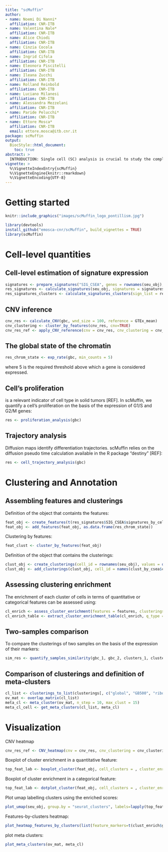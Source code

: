 ```yaml
---
title: "scMuffin"
author:
- name: Noemi Di Nanni*
  affiliation: CNR-ITB
- name: Valentina Nale*
  affiliation: CNR-ITB
- name: Alice Chiodi
  affiliation: CNR-ITB
- name: Cinzia Cocola
  affiliation: CNR-ITB
- name: Ingrid Cifola
  affiliation: CNR-ITB
- name: Eleonora Piscitelli
  affiliation: CNR-ITB
- name: Ileana Zucchi
  affiliation: CNR-ITB
- name: Rolland Reinbold
  affiliation: CNR-ITB
- name: Luciano Milanesi
  affiliation: CNR-ITB
- name: Alessandra Mezzelani
  affiliation: CNR-ITB
- name: Paride Pelucchi*
  affiliation: CNR-ITB
- name: Ettore Mosca*
  affiliation: CNR-ITB
  email: ettore.mosca@itb.cnr.it
package: scMuffin
output:
  BiocStyle::html_document:
    toc: true
abstract: >
  INTRODUCTION: Single cell (SC) analysis is crucial to study the complex cellular heterogeneity of solid tumors, which is one of the main obstacles for the development of effective cancer treatments. Such tumors typically contain a mixture of cells with aberrant genomic and expression profiles affecting specific sub-populations that have a pivotal role in cancer progression, whose identification eludes bulk approaches. We present a MUlti-Features INtegrative approach for SC data analysis (scMuffin) that characterizes cell identity on the basis of multiple and complementary criteria. MATERIALS AND METHODS: Cell markers sources: CSEA, PanglaoDB. Pathways sources: NCBI Biosystems, MSigDB. Gene set expression is assessed by a fast algorithm that uses comparable control-gene sets. CNVs are estimated using adjacent genes. Lineage analysis is computed by Monocle; multipotency is assessed by LandScent. The association between the various features and cell clusters is assessed by chi-squared and enrichment-based approaches. RESULTS: scMuffin provides functions to calculate a series of qualitative and quantitative scores, such as: expression of markers for normal and tumor conditions, pathway activity, cell hierarchy, multipotency state, copy number variations and cell cycle state. Cell-level scores are used for cell cluster annotation and combined to obtain alternative cell clusters. scMuffin integrates any type of cell- or cluster-associated data, and can be used for single-cell multi-omics analyses (e.g. mutations, gene expression). As a proof-of-principle, we studied a public dataset of human gliomas. CONCLUSIONS: scMuffin combines several tools to shed light on the identity of tumors cells and spot subtle cell types. The package is available for non-commercial users at the URL https://github.com/emosca-cnr/scMuffin.
vignette: >
  %\VignetteIndexEntry{scMuffin}
  %\VignetteEngine{knitr::rmarkdown}
  %\VignetteEncoding{UTF-8}  
---
```


# Getting started

```r
knitr::include_graphics("images/scMuffin_logo_pontillism.jpg")
```

```r
library(devtools)
install_github("emosca-cnr/scMuffin", build_vignettes = TRUE)
library(scMuffin)
```

# Cell-level quantities

## Cell-level estimation of signature expression

```r
signatures <- prepare_signatures("SIG_CSEA", genes = rownames(seu_obj), genes_min = 3)
res_signatures <- calculate_signatures(seu_obj, signatures = signatures$SIG_CSEA)
res_signatures_clusters <- calculate_signatures_clusters(sign_list = res_signatures$full, cell_clusters = seu_obj$seurat_clusters)
```

## CNV inference

```r
cnv_res <- calculate_CNV(gbc, wnd_size = 100, reference = GTEx_mean)
cnv_clustering <- cluster_by_features(cnv_res, cnv=TRUE)
cnv_res_ref <- apply_CNV_reference(cnv = cnv_res, cnv_clustering = cnv_clustering, reference="reference")
```

## The global state of the chromatin

```r
res_chrom_state <- exp_rate(gbc, min_counts = 5)
```

where 5 is the required threshold above which a gene is considered expressed.

## Cell’s  proliferation
is a relevant indicator of cell type in solid tumors [REF]. In scMuffin, we quantify a cell's proliferation on the basis of the expression of G1/S and G2/M genes:
```r
res <- proliferation_analysis(gbc)
```

## Trajectory analysis
Diffusion maps identify differentiation trajectories. scMuffin relies on the diffusion pseudo time calculation available in the R package “destiny” [REF]:

```r
res <- cell_trajectory_analysis(gbc)
```


# Clustering and Annotation

## Assembling features and clusterings

Definition of the object that containts the features:
```r
feat_obj <- create_features(t(res_signatures$SIG_CSEA$signatures_by_cells))
feat_obj <- add_features(feat_obj, as.data.frame(res_chrom_state))
```

Clustering by features:
```r
feat_clust <- cluster_by_features(feat_obj)
```

Definition of the object that contains the clusterings:
```r
clust_obj <- create_clusterings(cell_id = rownames(seu_obj), values = data.frame(global=seu_obj@meta.data$seurat_clusters))
clust_obj <- add_clusterings(clust_obj, cell_id = names(clust_by_csea$clusters), values = data.frame(cancer_state=clust_by_csea$clusters)))
```

## Assessing clustering enrichment
The enrichment of each cluster of cells in terms of quantitative or categorical features can be assessed using:
```r
cl_enrich <- assess_cluster_enrichment(features = features, clusterings = clusterings)
cl_enrich_table <- extract_cluster_enrichment_table(cl_enrich, q_type = "nes", c_type = "er")
```

## Two-samples comparison
To compare the clusterings of two samples on the basis of the expression of their markers:
```r
sim_res <- quantify_samples_similarity(gbc_1, gbc_2, clusters_1, clusters_2, cluster_markers_1, cluster_markers_2)
```

## Comparison of clusterings and definition of meta-clusters

```r
cl_list <- clusterings_to_list(clusterings[, c("global", "GB500", "ribosomes")])
ov_mat <- overlap_matrix(cl_list)
meta_cl <- meta_cluster(ov_mat, n_step = 10, max_clust = 15)
meta_cl_cell <- get_meta_clusters(cl_list, meta_cl)
```

# Visualization

CNV heatmap
```r
cnv_res_ref <- CNV_heatmap(cnv = cnv_res, cnv_clustering = cnv_clustering, reference="reference")
```

Boxplot of cluster enrichment in a quantitative feature:
```r
top_feat_lab <- boxplot_cluster(feat_obj, cell_clusters = , cluster_enrichment = clust_enrich$global, fdr_threshold = 0.05, only_pos_nes = TRUE)
```

Boxplot of cluster enrichment in a categorical feature:
```r
top_feat_lab <- dotplot_cluster(feat_obj, cell_clusters = , cluster_enrichment = clust_enrich$global, fdr_threshold = 0.05, only_pos_nes = TRUE)
```

Plot umap labelling clusters using the enriched scores:
```r
plot_umap(seu_obj, group.by = "seurat_clusters", labels=lapply(top_feat_lab, function(x) x[1:2]), lab_size=2)
```

Features-by-clusters heatmap:
```r
plot_heatmap_features_by_clusters(list(feature_markers=t(clust_enrich$global$nes)), ntop = ncol(clust_enrich$global$nes))
```

plot meta clusters:
```r
plot_meta_clusters(ov_mat, meta_cl)
```
